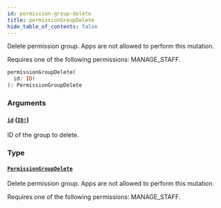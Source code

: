```yaml
---
id: permission-group-delete
title: permissionGroupDelete
hide_table_of_contents: false
---
```


Delete permission group. Apps are not allowed to perform this mutation.

Requires one of the following permissions: MANAGE_STAFF.

```graphql
permissionGroupDelete(
  id: ID!
): PermissionGroupDelete
```

### Arguments

#### [`id`](#) ([`ID!`](../../../developer/api-reference/scalars/id))

ID of the group to delete.

### Type

#### [`PermissionGroupDelete`](../../../developer/api-reference/objects/permission-group-delete)

Delete permission group. Apps are not allowed to perform this mutation.

Requires one of the following permissions: MANAGE_STAFF.
